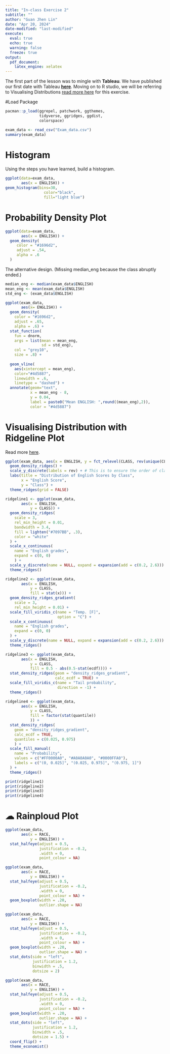 ```yaml
---
title: "In-class Exercise 2"
subtitle: ""
author: "Guan Jhen Lin"
date: "Apr 20, 2024"
date-modified: "last-modified"
execute: 
  eval: true
  echo: true
  warning: false
  freeze: true
output:
  pdf_document:
    latex_engine: xelatex
---
```


The first part of the lesson was to mingle with **Tableau**. We have published our first date with Tableau [**here**](https://public.tableau.com/app/profile/guan.jhen.lin/vizzes). Moving on to R studio, we will be referring to Visualising Distributions [read more here](https://r4va.netlify.app/chap09) for this exercise.

#Load Package

```r
pacman::p_load(ggrepel, patchwork, ggthemes, 
               tidyverse, ggridges, ggdist,
               colorspace) 
```

```r
exam_data <- read_csv("Exam_data.csv")
summary(exam_data)
```

# Histogram

Using the steps you have learned, build a histogram.

```r
ggplot(data=exam_data, 
       aes(x = ENGLISH)) +
geom_histogram(bins=30,            
                 color="black",      
                 fill="light blue") 
```

# Probability Density Plot

```r
ggplot(data=exam_data, 
       aes(x = ENGLISH)) +
  geom_density(
     color = "#1696d2",
     adjust = .54,
     alpha = .6
  )
```

The alternative design. (Missing median_eng because the class abruptly ended.)

```r
median_eng <- median(exam_data$ENGLISH)
mean_eng <- mean(exam_data$ENGLISH)
std_eng <- (exam_data$ENGLISH)

ggplot(exam_data,
       aes(x= ENGLISH)) +
  geom_density(
    color = "#1696d2",
    adjust = .65,
    alpha = .6) +
  stat_function(
    fun = dnorm, 
    args = list(mean = mean_eng,
                sd = std_eng),
    col = "grey10",
    size = .8) +
  
  geom_vline(
    aes(xintercept = mean_eng), 
    color="#4d5887",
    linewidth = .6,
    linetype = "dashed") +
  annotate(geom="text", 
           x = mean_eng - 8,
           y = 0.04, 
           label = paste0("Mean ENGLISH: ",round((mean_eng),2)),
           color = "#4d5887") 


```

# Visualising Distribution with Ridgeline Plot

Read more [here](https://r4va.netlify.app/chap09).

```r
ggplot(exam_data, aes(x = ENGLISH, y = fct_relevel(CLASS, rev(unique(CLASS))))) +
  geom_density_ridges() +
  scale_y_discrete(labels = rev) + # This is to ensure the order of classes is from top to bottom
  labs(title = "Distribution of English Scores by Class",
       x = "English Score",
       y = "Class") +
  theme_ridges(grid = FALSE) 
```

```r
ridgeline1 <- ggplot(exam_data, 
       aes(x = ENGLISH, 
           y = CLASS)) +
  geom_density_ridges(
    scale = 3,
    rel_min_height = 0.01,
    bandwidth = 3.4,
    fill = lighten("#7097BB", .3),
    color = "white"
  ) +
  scale_x_continuous(
    name = "English grades",
    expand = c(0, 0)
    ) +
  scale_y_discrete(name = NULL, expand = expansion(add = c(0.2, 2.6))) +
  theme_ridges()
```

```r
ridgeline2 <- ggplot(exam_data, 
       aes(x = ENGLISH, 
           y = CLASS,
           fill = stat(x))) +
  geom_density_ridges_gradient(
    scale = 3,
    rel_min_height = 0.01) +
  scale_fill_viridis_c(name = "Temp. [F]",
                       option = "C") +
  scale_x_continuous(
    name = "English grades",
    expand = c(0, 0)
  ) +
  scale_y_discrete(name = NULL, expand = expansion(add = c(0.2, 2.6))) +
  theme_ridges()
```

```r
ridgeline3 <- ggplot(exam_data,
       aes(x = ENGLISH, 
           y = CLASS, 
           fill = 0.5 - abs(0.5-stat(ecdf)))) +
  stat_density_ridges(geom = "density_ridges_gradient", 
                      calc_ecdf = TRUE) +
  scale_fill_viridis_c(name = "Tail probability",
                       direction = -1) +
  theme_ridges()
```

```r
ridgeline4 <- ggplot(exam_data,
       aes(x = ENGLISH, 
           y = CLASS, 
           fill = factor(stat(quantile))
           )) +
  stat_density_ridges(
    geom = "density_ridges_gradient",
    calc_ecdf = TRUE, 
    quantiles = c(0.025, 0.975)
    ) +
  scale_fill_manual(
    name = "Probability",
    values = c("#FF0000A0", "#A0A0A0A0", "#0000FFA0"),
    labels = c("(0, 0.025]", "(0.025, 0.975]", "(0.975, 1]")
  ) +
  theme_ridges()
```

```r
print(ridgeline1)
print(ridgeline2) 
print(ridgeline3) 
print(ridgeline4)

```

# ☁ Rainploud Plot

```r
ggplot(exam_data, 
       aes(x = RACE, 
           y = ENGLISH)) +
  stat_halfeye(adjust = 0.5,
               justification = -0.2,
               .width = 0,
               point_colour = NA)
```

```r
ggplot(exam_data, 
       aes(x = RACE, 
           y = ENGLISH)) +
  stat_halfeye(adjust = 0.5,
               justification = -0.2,
               .width = 0,
               point_colour = NA) +
  geom_boxplot(width = .20,
               outlier.shape = NA)
```

```r
ggplot(exam_data, 
       aes(x = RACE, 
           y = ENGLISH)) +
  stat_halfeye(adjust = 0.5,
               justification = -0.2,
               .width = 0,
               point_colour = NA) +
  geom_boxplot(width = .20,
               outlier.shape = NA) +
  stat_dots(side = "left", 
            justification = 1.2, 
            binwidth = .5,
            dotsize = 2)
```

```r
ggplot(exam_data, 
       aes(x = RACE, 
           y = ENGLISH)) +
  stat_halfeye(adjust = 0.5,
               justification = -0.2,
               .width = 0,
               point_colour = NA) +
  geom_boxplot(width = .20,
               outlier.shape = NA) +
  stat_dots(side = "left", 
            justification = 1.2, 
            binwidth = .5,
            dotsize = 1.5) +
  coord_flip() +
  theme_economist()
```
